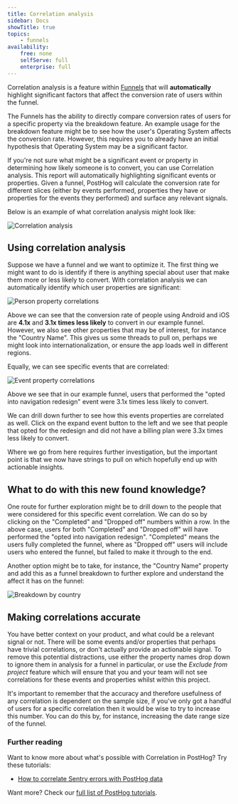 ```yaml
---
title: Correlation analysis
sidebar: Docs
showTitle: true
topics:
    - funnels
availability:
    free: none
    selfServe: full
    enterprise: full
---
```


Correlation analysis is a feature within [Funnels](/docs/product-analytics/funnels) that will **automatically** highlight
significant factors that affect the conversion rate of users within the funnel.

The Funnels has the ability to directly compare conversion rates of users for a specific property via the breakdown feature. An example usage for the breakdown feature might be to see how the user's Operating System affects the
conversion rate. However, this requires you to already have an initial hypothesis that Operating System may be a significant factor.

If you're not sure what might be a significant event or property in determining how likely someone is to convert, you can use Correlation analysis. This report will automatically highlighting significant events or properties. Given a
funnel, PostHog will calculate the conversion rate for different slices (either by events performed, properties they have or properties for the events they performed) and surface any relevant signals.

Below is an example of what correlation analysis might look like:

![Correlation analysis](../../images/docs/user-guides/funnels/funnel-correlation-analysis.png)

## Using correlation analysis

Suppose we have a funnel and we want to optimize it. The first thing we might want to do is identify if there is anything special about user that make them more or less likely to convert. With correlation analysis we can automatically identify which user properties are significant:

![Person property correlations](../../images/docs/user-guides/funnels/funnel-correlation-user-properties.png)

Above we can see that the conversion rate of people using Android and iOS are **4.1x** and **3.1x times less likely** to convert in our example funnel. However, we also see other properties that may be of interest, for instance the "Country
Name". This gives us some threads to pull on, perhaps we might look into internationalization, or ensure the app loads well in different regions.

Equally, we can see specific events that are correlated:

![Event property correlations](../../images/docs/user-guides/funnels/funnel-correlation-event-properties.png)

Above we see that in our example funnel, users that performed the "opted into navigation redesign" event were 3.1x times less likely to convert.

We can drill down further to see how this events properties are correlated as well. Click on the expand event button to the left and we see that people that opted for the redesign and did not have a billing plan were 3.3x times less likely to convert.

Where we go from here requires further investigation, but the important point is that we now have strings to pull on which hopefully end up with actionable insights.

## What to do with this new found knowledge?

One route for further exploration might be to drill down to the people that were considered for this specific event correlation. We can do so by clicking on the "Completed" and "Dropped off" numbers within a row. In the above case, users for both "Completed" and "Dropped off" will have performed the "opted into navigation redesign". "Completed" means the users fully completed the funnel, where as "Dropped off" users will include users who entered the funnel, but failed to make it through to the end.

Another option might be to take, for instance, the "Country Name" property and add this as a funnel breakdown to further explore and understand the affect it has on the funnel:

![Breakdown by country](../../images/docs/user-guides/funnels/funnel-correlation-analysis-country.png)

## Making correlations accurate

You have better context on your product, and what could be a relevant signal or not. There will be some events and/or properties that perhaps have trivial correlations, or don't actually provide an actionable signal. To remove this
potential distractions, use either the property names drop down to ignore them in analysis for a funnel in particular, or use the _Exclude from project_ feature which will ensure that you and your team will not see correlations for these events and properties whilst within this project.

It's important to remember that the accuracy and therefore usefulness of any correlation is dependent on the sample size, if you've only got a handful of users for a specific correlation then it would be wise to try to increase this number. You can do this by, for instance, increasing the date range size of the funnel.

### Further reading

Want to know more about what's possible with Correlation in PostHog? Try these tutorials:

-   [How to correlate Sentry errors with PostHog data](/tutorials/sentry-plugin-tutorial)

Want more? Check our [full list of PostHog tutorials](https://posthog.com/tutorials).

